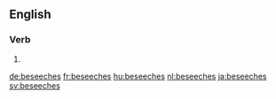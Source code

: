 ==English==

===Verb===
{{head|en}}

# {{en-third-person singular of|beseech}}

[[de:beseeches]]
[[fr:beseeches]]
[[hu:beseeches]]
[[nl:beseeches]]
[[ja:beseeches]]
[[sv:beseeches]]